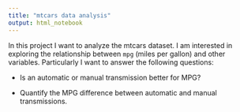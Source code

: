 ```yaml
---
title: "mtcars data analysis"
output: html_notebook
---
```


In this project I want to analyze the mtcars dataset. I am  interested in exploring the relationship between `mpg` (miles per gallon) and other variables. Particularly I want to answer the following questions:

* Is an automatic or manual transmission better for MPG?

* Quantify the MPG difference between automatic and manual transmissions.